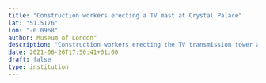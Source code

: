 ```yaml
---
title: "Construction workers erecting a TV mast at Crystal Palace"
lat: "51.5176"
lon: "-0.0968"
author: Museum of London"
description: "Construction workers erecting the TV transmission tower at Crystal Palace, 1956. The Transmitting Station was built in the mid 1950s to transmit BBC television on VHF but began transmitting both BBC and ITV channels when UHF was introduced in 1964. At 219 metres (719 ft), the tower was the tallest structure in London until No.1 Canada Square, Canary Wharf was built in 1991."
date: 2021-06-26T17:50:41+01:00
draft: false
type: institution
---
```

